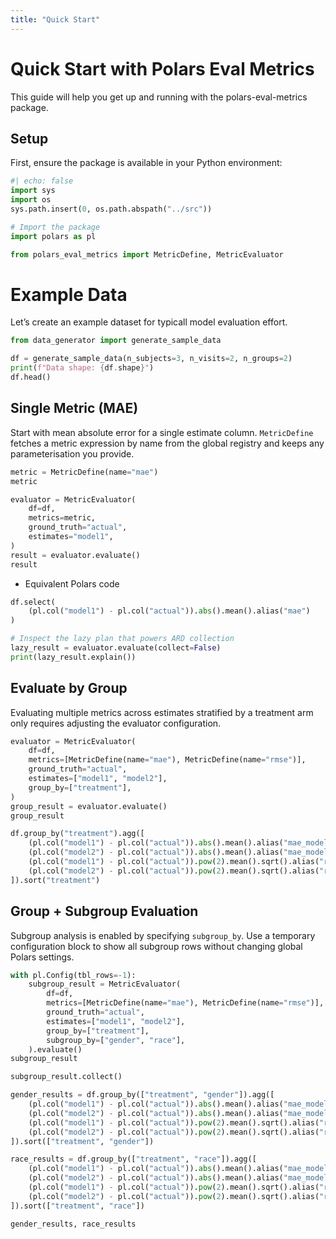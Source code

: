 ```yaml
---
title: "Quick Start"
---
```


# Quick Start with Polars Eval Metrics

This guide will help you get up and running with the polars-eval-metrics package.

## Setup

First, ensure the package is available in your Python environment:

```python
#| echo: false
import sys
import os
sys.path.insert(0, os.path.abspath("../src"))
```

   ```python
# Import the package
   import polars as pl

from polars_eval_metrics import MetricDefine, MetricEvaluator
```

# Example Data 

Let's create an example dataset for typicall 
model evaluation effort. 

```python
from data_generator import generate_sample_data

df = generate_sample_data(n_subjects=3, n_visits=2, n_groups=2)
print(f"Data shape: {df.shape}")
df.head()
```

## Single Metric (MAE)

Start with mean absolute error for a single estimate column. `MetricDefine` fetches a metric expression by name from the global registry and keeps any parameterisation you provide.

```python
metric = MetricDefine(name="mae")
metric
```

```python
evaluator = MetricEvaluator(
    df=df,
    metrics=metric,
    ground_truth="actual",
    estimates="model1",
)
result = evaluator.evaluate()
result
```



- Equivalent Polars code

::: {.callout-note title="Polars equivalent"}
```python
df.select(
    (pl.col("model1") - pl.col("actual")).abs().mean().alias("mae")
)
```
:::

```python
# Inspect the lazy plan that powers ARD collection
lazy_result = evaluator.evaluate(collect=False)
print(lazy_result.explain())
```

## Evaluate by Group

Evaluating multiple metrics across estimates stratified by a treatment arm only requires adjusting the evaluator configuration.

```python
evaluator = MetricEvaluator(
    df=df,
    metrics=[MetricDefine(name="mae"), MetricDefine(name="rmse")],
    ground_truth="actual",
    estimates=["model1", "model2"],
    group_by=["treatment"],
)
group_result = evaluator.evaluate()
group_result
```



::: {.callout-note title="Polars equivalent"}
```python
df.group_by("treatment").agg([
    (pl.col("model1") - pl.col("actual")).abs().mean().alias("mae_model1"),
    (pl.col("model2") - pl.col("actual")).abs().mean().alias("mae_model2"),
    (pl.col("model1") - pl.col("actual")).pow(2).mean().sqrt().alias("rmse_model1"),
    (pl.col("model2") - pl.col("actual")).pow(2).mean().sqrt().alias("rmse_model2"),
]).sort("treatment")
```
:::

## Group + Subgroup Evaluation

Subgroup analysis is enabled by specifying `subgroup_by`. Use a temporary configuration block to show all subgroup rows without changing global Polars settings.

```python
with pl.Config(tbl_rows=-1):
    subgroup_result = MetricEvaluator(
        df=df,
        metrics=[MetricDefine(name="mae"), MetricDefine(name="rmse")],
        ground_truth="actual",
        estimates=["model1", "model2"],
        group_by=["treatment"],
        subgroup_by=["gender", "race"],
    ).evaluate()
subgroup_result
```

```python
subgroup_result.collect()
```

::: {.callout-note title="Polars equivalent"}
```python
gender_results = df.group_by(["treatment", "gender"]).agg([
    (pl.col("model1") - pl.col("actual")).abs().mean().alias("mae_model1"),
    (pl.col("model2") - pl.col("actual")).abs().mean().alias("mae_model2"),
    (pl.col("model1") - pl.col("actual")).pow(2).mean().sqrt().alias("rmse_model1"),
    (pl.col("model2") - pl.col("actual")).pow(2).mean().sqrt().alias("rmse_model2"),
]).sort(["treatment", "gender"])

race_results = df.group_by(["treatment", "race"]).agg([
    (pl.col("model1") - pl.col("actual")).abs().mean().alias("mae_model1"),
    (pl.col("model2") - pl.col("actual")).abs().mean().alias("mae_model2"),
    (pl.col("model1") - pl.col("actual")).pow(2).mean().sqrt().alias("rmse_model1"),
    (pl.col("model2") - pl.col("actual")).pow(2).mean().sqrt().alias("rmse_model2"),
]).sort(["treatment", "race"])

gender_results, race_results
```
:::


